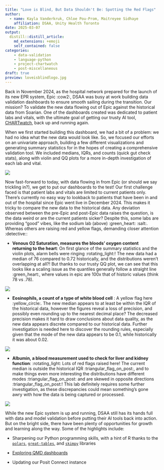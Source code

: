 ```yaml
---
title: "Love is Blind, But Data Shouldn't Be: Spotting the Red Flags"
author:
  - name: Kayla Vanderkruk, Chloe Pou-Prom, Maitreyee Sidhaye
    affiliation: DSAA, Unity Health Toronto
date: 2025-03-07
output: 
  distill::distill_article:
    md_extensions: +emoji
    self_contained: false
categories:
    - data-validation
    - language-python
    - project-chartwatch
    - post-miscellaneous
draft: true
preview: loveisblindlogo.jpg
---
```


Back in November 2024, as the hospital network prepared for the launch of its new EPR system, Epic :cow2:, DSAA was busy at work building data validation dashboards to ensure smooth sailing during the transition. Our mission? To validate the new data flowing out of Epic against the historical data from Soarian. One of the dashboards created was dedicated to patient labs and vitals, with the ultimate goal of getting our trusty AI tool, [CHARTwatch](https://unityhealth.to/2024/07/innovating-care-experience-with-ai/), back up and running again.

When we first started building this dashboard, we had a bit of a problem: we had no idea what the new data would look like. So, we focused our efforts on an univariate approach, building a few different visualizations and generating summary statistics for in the hopes of creating a comprehensive validation tool. We included medians, IQRs, and counts (quick gut check stats), along with violin and QQ plots for a more in-depth investigation of each lab and vital.

![](lab_sodium.PNG)

Now fast-forward to today, with data flowing in from Epic (or should we say trickling in?), we get to put our dashboards to the test! Our first challenge faced is that patient labs and vitals are limited to current patients only. There's currently no easy way to lookback to patients that have been in and out of the hospital since Epic went live in December 2024. This makes it tricky to compare the new data to the historical data. Any deviation observed between the pre-Epic and post-Epic data raises the question, is the data weird or are the current patients sicker? Despite this, some labs are providing "good" vibes, like the sodium lab (above) :green_heart: :salt:. Whereas others are raising red and yellow flags, demanding closer attention :detective::

-   **Venous O2 Saturation, measures the bloods' oxygen content returning to the heart**: On first glance of the summary statistics and the violin plots, alarm bells were ringing :rotating_light:! The new data had a median of 76 compared to 0.72 historically, and the distributions weren't overlapping at all?! But thanks to our trusty QQ plot, we can see that this looks like a scaling issue as the quantiles generally follow a straight line :green_heart:, where values in epic are 100x that of historic values (think 78 vs .78).

![](lab_o2sat.PNG)

-   **Eosinophils, a count of a type of white blood cell** : A yellow flag here :yellow_circle:. The new median appears to at least be within the IQR of the historical data, however the figures reveal a loss of precision, and possibly even rounding up to the nearest decimal place? The decreased precision makes it hard to draw conclusions about data quality, as the new data appears discrete compared to our historical data. Further investigation is needed here to discover the rounding rules, especially given that the mode of the new data appears to be 0.1, while historically it was about 0.02.

![](lab_eosinophils.PNG)

-   **Albumin, a blood measurement used to check for liver and kidney function**: :rotating_light: Lots of red flags raised here! The current median is outside the historical IQR :triangular_flag_on_post:, and to make things even more interesting the distributions have different modes :triangular_flag_on_post: and are skewed in opposite directions :triangular_flag_on_post:! This lab definitely requires some further investigation, as these discrepancies could mean something's gone awry with how the data is being captured or processed.

![](lab_albumin.PNG)

While the new Epic system is up and running, DSAA still has its hands full with data and model validation before putting their AI tools back into action. But on the bright side, there have been plenty of opportunities for growth and learning along the way. Some of the highlights include:

-   Sharpening our Python programming skills, with a hint of R thanks to the [`polars`](https://blog.tidy-intelligence.com/posts/dplyr-vs-polars/), [`great-tables`](https://www.appsilon.com/post/great-tables), and [`skimpy`](https://aeturrell.github.io/skimpy/) libraries

-   [Exploring QMD dashboards](https://quarto.org/docs/dashboards/interactivity/shiny-python/index.html)

-   Updating our Posit Connect instance
